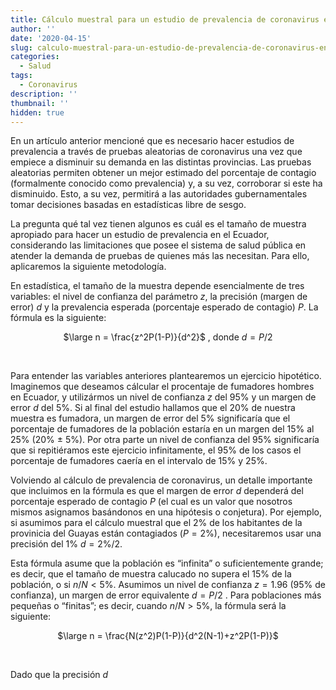 ```yaml
---
title: Cálculo muestral para un estudio de prevalencia de coronavirus en el Ecuador
author: ''
date: '2020-04-15'
slug: calculo-muestral-para-un-estudio-de-prevalencia-de-coronavirus-en-el-ecuador
categories:
  - Salud
tags:
  - Coronavirus
description: ''
thumbnail: ''
hidden: true
---
```


En un artículo anterior mencioné que es necesario hacer estudios de prevalencia a través de pruebas aleatorias de coronavirus una vez que empiece a disminuir su demanda en las distintas provincias. Las pruebas aleatorias permiten obtener un mejor estimado del porcentaje de contagio (formalmente conocido como prevalencia) y, a su vez, corroborar si este ha disminuido. Esto, a su vez, permitirá a las autoridades gubernamentales tomar decisiones basadas en estadísticas libre de sesgo.

La pregunta qué tal vez tienen algunos es cuál es el tamaño de muestra apropiado para hacer un estudio de prevalencia en el Ecuador, considerando las limitaciones que posee el sistema de salud pública en atender la demanda de pruebas de quienes más las necesitan. Para ello, aplicaremos la siguiente metodología.

En estadística, el tamaño de la muestra depende esencialmente de tres variables: el nivel de confianza del parámetro $z$, la precisión (margen de error) $d$ y la prevalencia esperada (porcentaje esperado de contagio) $P$. La fórmula es la siguiente:

<center>$\large n = \frac{z^2P(1-P)}{d^2}$&nbsp;, donde $d = P/2$</center>
<br />

Para entender las variables anteriores plantearemos un ejercicio hipotético. Imaginemos que deseamos cálcular el procentaje de fumadores hombres en Ecuador, y utilizármos un nivel de confianza $z$ del 95% y un margen de error $d$ del 5%. Si al final del estudio hallamos que el 20% de nuestra muestra es fumadora, un margen de error del 5% significaría que el porcentaje de fumadores de la población estaría en un margen del 15% al 25% (20% ± 5%). Por otra parte un nivel de confianza del 95% significaría que si repitiéramos este ejercicio infinitamente, el 95% de los casos el porcentaje de fumadores caería en el intervalo de 15% y 25%.

Volviendo al cálculo de prevalencia de coronavirus, un detalle importante que incluimos en la fórmula es que el margen de error $d$ dependerá del porcentaje esperado de contagio $P$ (el cual es un valor que nosotros mismos asignamos basándonos en una hipótesis o conjetura). Por ejemplo, si asumimos para el cálculo muestral que el 2% de los habitantes de la provinicia del Guayas están contagiados ($P = 2\%$), necesitaremos usar una precisión del 1% $d = 2\%/2$.

Esta fórmula asume que la población es "infinita" o suficientemente grande; es decir, que el tamaño de muestra calucado no supera el 15% de la población, o si $n/N < 5\%$. Asumimos un nivel de confianza $z = 1.96$ (95% de confianza), un margen de error equivalente $d = P/2$ . Para poblaciones más pequeñas o "finitas"; es decir, cuando $n/N > 5\%$, la fórmula será la siguiente:

<center>$\large n = \frac{N(z^2)P(1-P)}{d^2(N-1)+z^2P(1-P)}$</center>
<br />



Dado que la precisión $d$
